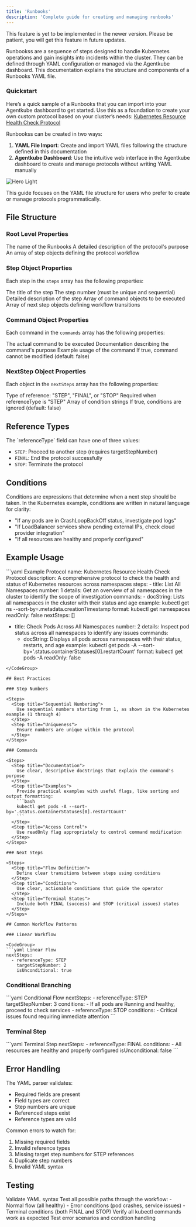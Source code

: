 ```yaml
---
title: 'Runbooks'
description: 'Complete guide for creating and managing runbooks'
---
```


<Note type="warning">
This feature is yet to be implemented in the newer version. Please be patient, you will get this feature in future updates.
</Note>

Runbookss are a sequence of steps designed to handle Kubernetes operations and gain insights into incidents within the cluster. They can be defined through YAML configuration or managed via the Agentkube dashboard. This documentation explains the structure and components of a Runbooks YAML file.

### Quickstart
Here’s a quick sample of a Runbooks that you can import into your Agentkube dashboard to get started. Use this as a foundation to create your own custom protocol based on your cluster’s needs: [Kubernetes Resource Health Check Protocol](https://raw.githubusercontent.com/agentkube/docs/refs/heads/main/examples/health-check-protocol.yaml)


<Tip>
Runbookss can be created in two ways:

1. **YAML File Import**: Create and import YAML files following the structure defined in this documentation
2. **Agentkube Dashboard**: Use the intuitive web interface in the Agentkube dashboard to create and manage protocols without writing YAML manually
</Tip>

<img
  src="/images/response-protocol.png"
  alt="Hero Light"
/>

This guide focuses on the YAML file structure for users who prefer to create or manage protocols programmatically.

## File Structure

### Root Level Properties

<ResponseField name="name" type="string" required>
  The name of the Runbooks
</ResponseField>

<ResponseField name="description" type="string" required>
  A detailed description of the protocol's purpose
</ResponseField>

<ResponseField name="steps" type="array" required>
  An array of step objects defining the protocol workflow
</ResponseField>

### Step Object Properties

Each step in the `steps` array has the following properties:

<ResponseField name="title" type="string" required>
  The title of the step
</ResponseField>

<ResponseField name="number" type="integer" required>
  The step number (must be unique and sequential)
</ResponseField>

<ResponseField name="details" type="string">
  Detailed description of the step
</ResponseField>

<ResponseField name="commands" type="array" required>
  Array of command objects to be executed
</ResponseField>

<ResponseField name="nextSteps" type="array">
  Array of next step objects defining workflow transitions
</ResponseField>

### Command Object Properties

Each command in the `commands` array has the following properties:

<ResponseField name="format" type="string" required>
  The actual command to be executed
</ResponseField>

<ResponseField name="docString" type="string">
  Documentation describing the command's purpose
</ResponseField>

<ResponseField name="example" type="string">
  Example usage of the command
</ResponseField>

<ResponseField name="readOnly" type="boolean">
  If true, command cannot be modified (default: false)
</ResponseField>

### NextStep Object Properties

Each object in the `nextSteps` array has the following properties:

<ResponseField name="referenceType" type="string" required>
  Type of reference: "STEP", "FINAL", or "STOP"
</ResponseField>

<ResponseField name="targetStepNumber" type="integer">
  Required when referenceType is "STEP"
</ResponseField>

<ResponseField name="conditions" type="array">
  Array of condition strings
</ResponseField>

<ResponseField name="isUnconditional" type="boolean">
  If true, conditions are ignored (default: false)
</ResponseField>

## Reference Types

<Card>
The `referenceType` field can have one of three values:

- `STEP`: Proceed to another step (requires targetStepNumber)
- `FINAL`: End the protocol successfully
- `STOP`: Terminate the protocol
</Card>

## Conditions

<Note>
Conditions are expressions that determine when a next step should be taken. In the Kubernetes example, conditions are written in natural language for clarity:

- "If any pods are in CrashLoopBackOff status, investigate pod logs"
- "If LoadBalancer services show pending external IPs, check cloud provider integration"
- "If all resources are healthy and properly configured"
</Note>

## Example Usage

<CodeGroup>
```yaml Example Protocol
name: Kubernetes Resource Health Check Protocol
description: A comprehensive protocol to check the health and status of Kubernetes resources across namespaces
steps:
  - title: List All Namespaces
    number: 1
    details: Get an overview of all namespaces in the cluster to identify the scope of investigation
    commands:
      - docString: Lists all namespaces in the cluster with their status and age
        example: kubectl get ns --sort-by=.metadata.creationTimestamp
        format: kubectl get namespaces
        readOnly: false
    nextSteps: []

  - title: Check Pods Across All Namespaces
    number: 2
    details: Inspect pod status across all namespaces to identify any issues
    commands:
      - docString: Displays all pods across namespaces with their status, restarts, and age
        example: kubectl get pods -A --sort-by='.status.containerStatuses[0].restartCount'
        format: kubectl get pods -A
        readOnly: false
```
</CodeGroup>

## Best Practices

### Step Numbers

<Steps>
  <Step title="Sequential Numbering">
    Use sequential numbers starting from 1, as shown in the Kubernetes example (1 through 4)
  </Step>
  <Step title="Uniqueness">
    Ensure numbers are unique within the protocol
  </Step>
</Steps>

### Commands

<Steps>
  <Step title="Documentation">
    Use clear, descriptive docStrings that explain the command's purpose
  </Step>
  <Step title="Examples">
    Provide practical examples with useful flags, like sorting and output formatting:
    ```bash
    kubectl get pods -A --sort-by='.status.containerStatuses[0].restartCount'
    ```
  </Step>
  <Step title="Access Control">
    Use readOnly flag appropriately to control command modification
  </Step>
</Steps>

### Next Steps

<Steps>
  <Step title="Flow Definition">
    Define clear transitions between steps using conditions
  </Step>
  <Step title="Conditions">
    Use clear, actionable conditions that guide the operator
  </Step>
  <Step title="Terminal States">
    Include both FINAL (success) and STOP (critical issues) states
  </Step>
</Steps>

## Common Workflow Patterns

### Linear Workflow

<CodeGroup>
```yaml Linear Flow
nextSteps:
  - referenceType: STEP
    targetStepNumber: 2
    isUnconditional: true
```
</CodeGroup>

### Conditional Branching

<CodeGroup>
```yaml Conditional Flow
nextSteps:
  - referenceType: STEP
    targetStepNumber: 3
    conditions:
      - If all pods are Running and healthy, proceed to check services
  - referenceType: STOP
    conditions:
      - Critical issues found requiring immediate attention
```
</CodeGroup>

### Terminal Step

<CodeGroup>
```yaml Terminal Step
nextSteps:
  - referenceType: FINAL
    conditions:
      - All resources are healthy and properly configured
    isUnconditional: false
```
</CodeGroup>

## Error Handling

<Card title="YAML Parser Validation">
The YAML parser validates:

- Required fields are present
- Field types are correct
- Step numbers are unique
- Referenced steps exist
- Reference types are valid
</Card>

<Warning>
Common errors to watch for:

1. Missing required fields
2. Invalid reference types
3. Missing target step numbers for STEP references
4. Duplicate step numbers
5. Invalid YAML syntax
</Warning>

## Testing

<Steps>
  <Step title="Syntax Validation">
    Validate YAML syntax
  </Step>
  <Step title="Path Testing">
    Test all possible paths through the workflow:
    - Normal flow (all healthy)
    - Error conditions (pod crashes, service issues)
    - Terminal conditions (both FINAL and STOP)
  </Step>
  <Step title="Command Testing">
    Verify all kubectl commands work as expected
  </Step>
  <Step title="Error Handling">
    Test error scenarios and condition handling
  </Step>
</Steps>